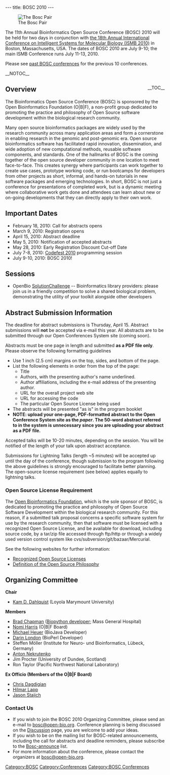 ---
title: BOSC 2010
---

[[Image:Pear.png|right|The Bosc Pair]]

The 11th Annual Bioinformatics Open Source Conference (BOSC) 2010 will be held for two days in conjunction with [http://www.iscb.org/ismb2010 the 18th Annual International Conference on Intelligent Systems for Molecular Biology (ISMB 2010)] in Boston, Massachusetts, USA.  The dates of BOSC 2010 are July 9-10; the main ISMB Conference runs July 11-13, 2010.

Please see [[Past BOSC conferences|past BOSC conferences]] for the previous 10 conferences.

__NOTOC__
<div style="float: right;">__TOC__</div>

== Overview ==
The Bioinformatics Open Source Conference (BOSC) is sponsored by the Open Bioinformatics Foundation (O|B|F), a non-profit group dedicated to promoting the practice and philosophy of Open Source software development within the biological research community. 

Many open source bioinformatics packages are widely used by the research community across many application areas and form a cornerstone in enabling research in the genomic and post-genomic era. Open source bioinformatics software has facilitated rapid innovation, dissemination, and wide adoption of new computational methods, reusable software components, and standards. One of the hallmarks of BOSC is the coming together of the open source developer community in one location to meet face-to-face. This creates synergy where participants can work together to create use cases, prototype working code, or run bootcamps for developers from other projects as short, informal, and hands-on tutorials in new software packages and emerging technologies.  In short, BOSC is not just a conference for presentations of completed work, but is a dynamic meeting where collaborative work gets done and attendees can learn about new or on-going developments that they can directly apply to their own work.

== Important Dates ==

* February 18, 2010:  Call for abstracts opens
* March 9, 2010: Registration opens
* April 15, 2010: Abstract deadline
* May 5, 2010: Notification of accepted abstracts
* May 28, 2010: Early Registration Discount Cut-off Date
* July 7-8, 2010: [[Codefest 2010]] programming session
* July 9-10, 2010:  BOSC 2010!

== Sessions ==

* OpenBio [[SolutionChallenge]] -- Bioinformatics library providers: please join us in a friendly competition to solve a shared biological problem, demonstrating the utility of your toolkit alongside other developers

<!--== Student Travel Awards ==

Through generous sponsorship from [http://www.eaglegenomics.com/ Eagle Genomics] and an anonymous sponsor, we are pleased to announce the competition for three Student Travel Awards for BOSC 2010.  Each winner will be awarded $250 to defray the costs of travel to BOSC 2010.
* To apply for the award, submit your abstract by the April 15 deadline through the Open Conference Systems site.
* Be sure to check the box indicating that you are a graduate student.
* Your abstract will undergo the normal review process for BOSC.  In addition, the BOSC Organizing Committee will review the student abstracts and pick the three best abstracts for the Student Travel Awards.
* You will be notified of your award by the abstract notification deadline shown above.
* You will still need to make your own travel arrangements for BOSC.  The award will take the form of a check or reimbursement to take place at the conference itself.  You will receive more details upon notification of the award.-->

== Abstract Submission Information ==

The deadline for abstract submissions is Thursday, April 15.  Abstract submissions will '''not''' be accepted via e-mail this year.  All abstracts are to be  submitted through our Open Conferences System site (coming soon).

Abstracts must be one page in length and submitted '''as a PDF file only'''.  Please observe the following formatting guidelines
* Use 1 inch (2.5 cm) margins on the top, sides, and bottom of the page.
* List the following elements in order from the top of the page:
** Title
** Authors, with the presenting author's name underlined.
** Author affiliations, including the e-mail address of the presenting author.
** URL for the overall project web site
** URL for accessing the code
** The particular Open Source License being used
* The abstracts will be presented "as is" in the program booklet
* '''NOTE: upload your one-page, PDF-formatted abstract to the Open Conference System site as the ''paper''.  The 50-word abstract referred to in the system is unnecessary since you are uploading your abstract as a PDF file.'''

Accepted talks will be 10-20 minutes, depending on the session. You will be notified of the length of your talk upon abstract acceptance.

Submissions for Lightning Talks (length ~5 minutes) will be accepted up until the day of the conference, though submission to the program following the above guidelines is strongly encouraged to facilitate better planning. The open-source license requirement (see below) applies equally to lightning talks.

=== Open Source License Requirement ===

The [[OBF|Open Bioinformatics Foundation]], which is the sole sponsor of BOSC, is dedicated to promoting the practice and philosophy of Open Source Software Development within the biological research community. For this reason, if a submitted talk proposal concerns a specific software system for use by the research community, then that software must be licensed with a recognized Open Source License, and be available for download, including source code, by a tar/zip file accessed through ftp/http or through a widely used version control system like cvs/subversion/git/bazaar/Mercurial.

See the following websites for further information:
* [http://www.opensource.org/licenses/ Recognized Open Source Licenses]
* [http://www.opensource.org/docs/definition.php Definition of the Open Source Philosophy]

== Organizing Committee ==

'''Chair'''

* [http://myweb.lmu.edu/kdahlqui Kam D. Dahlquist] (Loyola Marymount University)

'''Members'''

* [http://bcbio.wordpress.com Brad Chapman] ([http://biopython.org Biopython developer]; Mass General Hospital)
* [http://www.linkedin.com/in/nomiharris Nomi Harris] (O|B|F Board)
* [http://biojava.org/wiki/Michael_Heuer Michael Heuer] (BioJava Developer)
* [http://www.bioperl.org/wiki/Darin_London Darin London] (BioPerl Developer)
* Steffen M&ouml;ller (Institute for Neuro- und Bioinformatics, L&uuml;beck, Germany)
* [http://www.bx.psu.edu/~anton/ Anton Nekrutenko]
* Jim Procter (University of Dundee, Scotland)
* Ron Taylor (Pacific Northwest National Laboratory)


'''Ex Officio (Members of the O|B|F Board)'''
* [http://www.bioperl.org/wiki/Chris_Dagdigian Chris Dagdigian]
* [http://www.bioperl.org/wiki/Hilmar_Lapp Hilmar Lapp]
* [http://www.bioperl.org/wiki/Jason_Stajich Jason Stajich]

=== Contact Us ===
* If you wish to join the BOSC 2010 Organizing Committee, please send an e-mail to [mailto:bosc@open-bio.org bosc@open-bio.org].  Conference planning is being discussed on the [[Talk:BOSC_2010 | Discussion]] page, you are welcome to add your ideas.
* If you wish to be on the mailing list for BOSC-related announcements, including the call for abstracts and deadline reminders, please subscribe to the [http://lists.open-bio.org/mailman/listinfo/bosc-announce Bosc-announce] list.
* For more information about the conference, please contact the organizers at [mailto:bosc@openbio.org bosc@open-bio.org].

[[Category:BOSC]] [[Category:Conferences]]
[[Category:BOSC Conferences]]